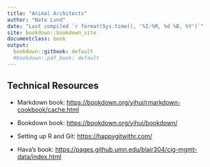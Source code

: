 ```yaml
---
title: "Animal Architects"
author: "Nate Lund"
date: "Last compiled `r format(Sys.time(), '%I:%M, %d %B, %Y')`"
site: bookdown::bookdown_site
documentclass: book
output:
  bookdown::gitbook: default
  #bookdown::pdf_book: default
---
```


## Technical Resources

-   Markdown book: <https://bookdown.org/yihui/rmarkdown-cookbook/cache.html>

-   Bookdown book: <https://bookdown.org/yihui/bookdown/>

-   Setting up R and Git: <https://happygitwithr.com/>

-   Hava's book: <https://pages.github.umn.edu/blair304/cig-mgmt-data/index.html>
